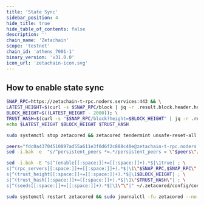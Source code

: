 ```yaml
---
title: 'State Sync'
sidebar_position: 4
hide_title: true
hide_table_of_contents: false
description: ''
chain_name: 'Zetachain'
scope: 'testnet'
chain_id: 'athens_7001-1'
binary_version: 'v31.0.0'
icon_url: 'zetachain-icon.svg'
---
```



<PageTitle
  iconUrl="img/zetachain-icon.svg"
  title="Zetachain State Sync"
  chainId="athens_7001-1"
  version="v31.0.0"
/>

## How to enable state sync

```bash
SNAP_RPC=https://zetachain-t-rpc.noders.services:443 && \
LATEST_HEIGHT=$(curl -s $SNAP_RPC/block | jq -r .result.block.header.height); \
BLOCK_HEIGHT=$((LATEST_HEIGHT - 2000)); \
TRUST_HASH=$(curl -s "$SNAP_RPC/block?height=$BLOCK_HEIGHT" | jq -r .result.block_id.hash) && \
echo $LATEST_HEIGHT $BLOCK_HEIGHT $TRUST_HASH
```

```bash
sudo systemctl stop zetacored && zetacored tendermint unsafe-reset-all --home ~/.zetacored --keep-addr-book
```

```bash
peers="fdc0a43704510897ad55a611e3f0d6f2c888c40e@zetachain-t-rpc.noders.services:22556"
sed -i.bak -e  "s/^persistent_peers *=.*/persistent_peers = \"$peers\"/" ~/.zetacored/config/config.toml
```

```bash
sed -i.bak -E "s|^(enable[[:space:]]+=[[:space:]]+).*$|\1true| ; \
s|^(rpc_servers[[:space:]]+=[[:space:]]+).*$|\1\"$SNAP_RPC,$SNAP_RPC\"| ; \
s|^(trust_height[[:space:]]+=[[:space:]]+).*$|\1$BLOCK_HEIGHT| ; \
s|^(trust_hash[[:space:]]+=[[:space:]]+).*$|\1\"$TRUST_HASH\"| ; \
s|^(seeds[[:space:]]+=[[:space:]]+).*$|\1\"\"|" ~/.zetacored/config/config.toml
```

```bash
sudo systemctl restart zetacored && sudo journalctl -fu zetacored --no-hostname -o cat
```

